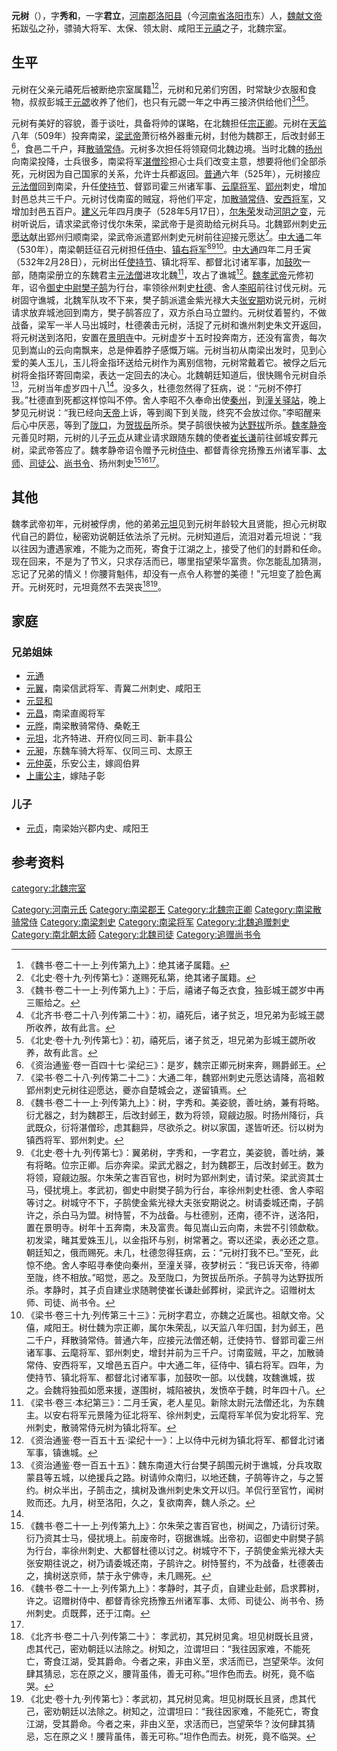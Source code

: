'''元树'''（{{bd||？||？||catIdx=y}}），字'''秀和'''，一字'''君立'''，[[河南郡|河南郡]][[洛阳县|洛阳县]]（今[[河南省|河南省]][[洛阳市|洛阳市]]东）人，[[魏献文帝|魏献文帝]]拓跋弘之孙，骠骑大将军、太保、领太尉、咸阳王[[元禧|元禧]]之子，北魏宗室。

==生平==
元树在父亲元禧死后被断绝宗室属籍<ref>《魏书·卷二十一上·列传第九上》：绝其诸子属籍。</ref><ref>《北史·卷十九·列传第七》：遂赐死私第，绝其诸子属籍。</ref>，元树和兄弟们穷困，时常缺少衣服和食物，叔叔彭城王[[元勰|元勰]]收养了他们，也只有元勰一年之中再三接济供给他们<ref>《魏书·卷二十一上·列传第九上》：于后，禧诸子每乏衣食，独彭城王勰岁中再三赈给之。</ref><ref>《北齐书·卷二十八·列传第二十》：初，禧死后，诸子贫乏，坦兄弟为彭城王勰所收养，故有此言。</ref><ref>《北史·卷十九·列传第七》：初，禧死后，诸子贫乏，坦兄弟为彭城王勰所收养，故有此言。</ref>。

元树有美好的容貌，善于谈吐，具备将帅的谋略，在北魏担任[[宗正卿|宗正卿]]。元树在[[天监|天监]]八年（509年）投奔南梁，[[梁武帝|梁武帝]]萧衍格外器重元树，封他为魏郡王，后改封邺王<ref>《资治通鉴·卷一百四十七·梁纪三》：是岁，魏宗正卿元树来奔，赐爵邺王。</ref>，食邑二千户，拜[[散骑常侍|散骑常侍]]。元树多次担任将领窥伺北魏边境。当时北魏的[[扬州_(古代)|扬州]]向南梁投降，士兵很多，南梁将军[[湛僧珍|湛僧珍]]担心士兵们改变主意，想要将他们全部杀死，元树因为自己国家的关系，允许士兵都返回。[[普通|普通]]六年（525年），元树接应[[元法僧|元法僧]]回到南梁，升任[[使持节|使持节]]、督郢司霍三州诸军事、[[云麾将军|云麾将军]]、[[郢州|郢州]]刺史，增加封邑总共三千户。元树讨伐南蛮的贼寇，将他们平定，加[[散骑常侍|散骑常侍]]、[[安西将军|安西将军]]，又增加封邑五百户。[[建义_(北魏)|建义]]元年四月庚子（528年5月17日），[[尔朱荣|尔朱荣]]发动[[河阴之变|河阴之变]]，元树听说后，请求梁武帝讨伐尔朱荣，梁武帝于是资助给元树兵马。北魏郢州刺史[[元愿达|元愿达]]献出郢州归顺南梁，梁武帝派遣郢州刺史元树前往迎接元愿达<ref>《梁书·卷二十八·列传第二十二》：大通二年，魏郢州刺史元愿达请降，高祖敕郢州刺史元树往迎愿达，夔亦自楚城会之，遂留镇焉。</ref>。[[中大通|中大通]]二年（530年），南梁朝廷征召元树担任[[侍中|侍中]]、[[镇右将军|镇右将军]]<ref>《魏书·卷二十一上·列传第九上》：树，字秀和。美姿貌，善吐纳，兼有将略。衍尤器之，封为魏郡王，后改封邺王，数为将领，窥觎边服。时扬州降衍，兵武既众，衍将湛僧珍，虑其翻异，尽欲杀之。树以家国，遂皆听还。衍以树为镇西将军、郢州刺史。</ref><ref name=autogenerated1>《北史·卷十九·列传第七》：翼弟树，字秀和，一字君立，美姿貌，善吐纳，兼有将略。位宗正卿。后亦奔梁。梁武尤器之，封为魏郡王，后改封邺王。数为将领，窥觎边服。尔朱荣之害百官也，树时为郢州刺史，请讨荣。梁武资其士马，侵扰境上。孝武初，御史中尉樊子鹄为行台，率徐州刺史杜德、舍人李昭等讨之。树城守不下，子鹄使金紫光禄大夫张安期说之。树请委城还南，子鹄许之，杀白马为盟。树恃誓，不为战备。与杜德别，还南，德不许，送洛阳，置在景明寺。树年十五奔南，未及富贵。每见嵩山云向南，未尝不引领歔欷。初发梁，睹其爱姝玉儿，以金指环与别，树常著之。寄以还梁，表必还之意。朝廷知之，俄而赐死。未几，杜德忽得狂病，云：“元树打我不已。”至死，此惊不绝。舍人李昭寻奉使向秦州，至潼关驿，夜梦树云：“我已诉天帝，待卿至陇，终不相放。”昭觉，恶之。及至陇口，为贺拔岳所杀。子鹄寻为达野拔所杀。孝静时，其子贞自建业求随聘使崔长谦赴邺葬树，梁武许之。诏赠树太师、司徒、尚书令。</ref><ref name=autogenerated2>《梁书·卷三十九·列传第三十三》：元树字君立，亦魏之近属也。祖献文帝。父僖，咸阳王。树仕魏为宗正卿，属尔朱荣乱，以天监八年归国，封为邺王，邑二千户，拜散骑常侍。普通六年，应接元法僧还朝，迁使持节、督郢司霍三州诸军事、云麾将军、郢州刺史，增封并前为三千户。讨南蛮贼，平之，加散骑常侍、安西将军，又增邑五百户。中大通二年，征侍中、镇右将军。四年，为使持节、镇北将军、都督北讨诸军事，加鼓吹一部。以伐魏，攻魏谯城，拔之。会魏将独孤如愿来援，遂围树，城陷被执，发愤卒于魏，时年四十八。</ref>。[[中大通|中大通]]四年二月壬寅（532年2月28日），元树出任[[使持节|使持节]]、镇北将军、都督北讨诸军事，加[[鼓吹|鼓吹]]一部，随南梁册立的东魏君主[[元法僧|元法僧]]进攻北魏<ref>《梁书·卷三·本纪第三》：二月壬寅，老人星见。新除太尉元法僧还北，为东魏主。以安右将军元景隆为征北将军、徐州刺史，云麾将军羊侃为安北将军、兖州刺史，散骑常侍元树为镇北将军。</ref>，攻占了谯城<ref>《资治通鉴·卷一百五十五·梁纪十一》：上以侍中元树为镇北将军、都督北讨诸军事，镇谯城。</ref>。[[魏孝武帝|魏孝武帝]]元修初年，诏令[[御史中尉|御史中尉]][[樊子鹄|樊子鹄]]为行台，率领徐州刺史[[杜德|杜德]]、舍人[[李昭|李昭]]前往讨伐元树。元树固守谯城，北魏军队攻不下来，樊子鹄派遣金紫光禄大夫[[张安期|张安期]]劝说元树，元树请求放弃城池回到南方，樊子鹄答应了，双方杀白马立盟约。元树仗着誓约，不做战备，梁军一半人马出城时，杜德袭击元树，活捉了元树和谯州刺史朱文开返回，将元树送到洛阳，安置在[[景明寺|景明寺]]中。元树虚岁十五时投奔南方，还没有富贵，每次见到嵩山的云向南飘来，总是伸着脖子感慨万端。元树当初从南梁出发时，见到心爱的美人玉儿，玉儿将金指环送给元树作为离别信物，元树常戴着它。被俘之后元树将金指环寄回南梁，表达一定回去的决心。北魏朝廷知道后，很快赐令元树自杀<ref>《资治通鉴·卷一百五十五》：魏东南道大行台樊子鹄围元树于谯城，分兵攻取蒙县等五城，以绝援兵之路。树请帅众南归，以地还魏，子鹄等许之，与之誓约。树众半出，子鹄击之，擒树及谯州刺史朱文开以归。羊侃行至官竹，闻树败而还。九月，树至洛阳，久之，复欲南奔，魏人杀之。</ref>，元树当年虚岁四十八<ref name=autogenerated2 />。没多久，杜德忽然得了狂病，说：“元树不停打我。”杜德直到死都这样惊叫不停。舍人李昭不久奉命出使[[秦州_(古代)|秦州]]，到[[潼关|潼关]][[驿站|驿站]]，晚上梦见元树说：“我已经向[[天帝|天帝]]上诉，等到阁下到关陇，终究不会放过你。”李昭醒来后心中厌恶，等到了[[陇口|陇口]]，为[[贺拔岳|贺拔岳]]所杀。樊子鹄很快被为[[达野拔|达野拔]]所杀。[[魏孝静帝|魏孝静帝]]元善见时期，元树的儿子[[元贞_(南北朝)|元贞]]从建业请求跟随东魏的使者[[崔长谦|崔长谦]]前往邺城安葬元树，梁武帝答应了。魏孝静帝诏令赠予元树[[侍中|侍中]]、都督青徐兖扬豫五州诸军事、[[太师|太师]]、[[司徒公|司徒公]]、[[尚书令|尚书令]]、扬州刺史<ref>《魏书·卷二十一上·列传第九上》：尔朱荣之害百官也，树闻之，乃请衍讨荣。衍乃资其士马，侵扰境上。前废帝时，窃据谯城。出帝初，诏御史中尉樊子鹄为行台，率徐州刺史、大都督杜德以讨之。树城守不下，子鹄使金紫光禄大夫张安期往说之，树乃请委城还南，子鹄许之。树恃誓约，不为战备，杜德袭击之，擒树送京师，禁于永宁佛寺，未几赐死。</ref><ref>《魏书·卷二十一上·列传第九上》：孝静时，其子贞，自建业赴邺，启求葬树，许之。诏赠树侍中、都督青徐兖扬豫五州诸军事、太师、司徒公、尚书令、扬州刺史。贞既葬，还于江南。</ref><ref name=autogenerated1 />。

==其他==
魏孝武帝初年，元树被俘虏，他的弟弟[[元坦|元坦]]见到元树年龄较大且贤能，担心元树取代自己的爵位，秘密劝说朝廷依法杀了元树。元树知道后，流泪对着元坦说：“我以往因为遭遇家难，不能为之而死，寄食于江湖之上，接受了他们的封爵和任命。现在回来，不是为了节义，只求存活而已，哪里指望荣华富贵。你怎能乱加猜测，忘记了兄弟的情义！你腰背魁伟，却没有一点令人称誉的美德！”元坦变了脸色离开。元树死时，元坦竟然不去哭丧<ref>《北齐书·卷二十八·列传第二十》： 孝武初，其兄树见禽。坦见树既长且贤，虑其代己，密劝朝廷以法除之。树知之，泣谓坦曰：“我往因家难，不能死亡，寄食江湖，受其爵命。今者之来，非由义至，求活而已，岂望荣华。汝何肆其猜忌，忘在原之义，腰背虽伟，善无可称。”坦作色而去。树死，竟不临哭。</ref><ref>《北史·卷十九·列传第七》：孝武初，其兄树见禽。坦见树既长且贤，虑其代己，密劝朝廷以法除之。树知之，泣谓坦曰：“我往因家难，不能死亡，寄食江湖，受其爵命。今者之来，非由义至，求活而已，岂望荣华？汝何肆其猜忌，忘在原之义！腰背虽伟，善无可称。”坦作色而去。树死，竟不临哭。</ref>。

==家庭==
===兄弟姐妹===
*[[元通|元通]]
*[[元翼|元翼]]，南梁信武将军、青冀二州刺史、咸阳王		
*[[元显和_(元禧之子)|元显和]]	
*[[元昌_(元禧之子)|元昌]]，南梁直阁将军	
*[[元晔_(桑乾王)|元晔]]，南梁散骑常侍、桑乾王	
*[[元坦|元坦]]，北齐特进、开府仪同三司、新丰县公
*[[元昶|元昶]]，东魏车骑大将军、仪同三司、太原王
*[[元仲英|元仲英]]，乐安公主，嫁闾伯昇	
*[[上庸公主|上庸公主]]，嫁陆子彰

===儿子===
*[[元贞_(南北朝)|元贞]]，南梁始兴郡内史、咸阳王

== 参考资料 ==
{{reflist}}

[[category:北魏宗室|category:北魏宗室]]
[[Category:河南元氏|Category:河南元氏]]
[[Category:南梁郡王|Category:南梁郡王]]
[[Category:北魏宗正卿|Category:北魏宗正卿]]
[[Category:南梁散骑常侍|Category:南梁散骑常侍]]
[[Category:南梁刺史|Category:南梁刺史]]
[[Category:南梁将军|Category:南梁将军]]
[[Category:北魏追赠刺史|Category:北魏追赠刺史]]
[[Category:南北朝太師|Category:南北朝太師]]
[[Category:北魏司徒|Category:北魏司徒]]
[[Category:追赠尚书令|Category:追赠尚书令]]